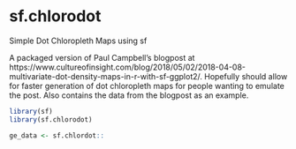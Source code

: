 # sf.chlorodot
Simple Dot Chloropleth Maps using sf


A packaged version of Paul Campbell's blogpost at https://www.cultureofinsight.com/blog/2018/05/02/2018-04-08-multivariate-dot-density-maps-in-r-with-sf-ggplot2/.
Hopefully should allow for faster generation of dot chloropleth maps for people wanting to emulate the post. Also contains the data from the blogpost as an example.

```r
library(sf)
library(sf.chlorodot)

ge_data <- sf.chlordot::
```

